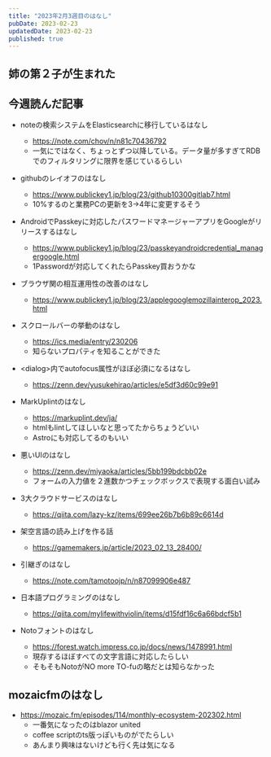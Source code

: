 ```yaml
---
title: "2023年2月3週目のはなし"
pubDate: 2023-02-23
updatedDate: 2023-02-23
published: true
---
```


## 姉の第２子が生まれた

## 今週読んだ記事

- noteの検索システムをElasticsearchに移行しているはなし
  - https://note.com/chov/n/n81c70436792
  - 一気にではなく、ちょっとずつ以降している。データ量が多すぎてRDBでのフィルタリングに限界を感じているらしい
- githubのレイオフのはなし
  - https://www.publickey1.jp/blog/23/github10300gitlab7.html
  - 10%するのと業務PCの更新を3->4年に変更するそう
- AndroidでPasskeyに対応したパスワードマネージャーアプリをGoogleがリリースするはなし
  - https://www.publickey1.jp/blog/23/passkeyandroidcredential_managergoogle.html
  - 1Passwordが対応してくれたらPasskey買おうかな
- ブラウザ関の相互運用性の改善のはなし

  - https://www.publickey1.jp/blog/23/applegooglemozillainterop_2023.html

- スクロールバーの挙動のはなし
  - https://ics.media/entry/230206
  - 知らないプロパティを知ることができた
- &lt;dialog&gt;内でautofocus属性がほぼ必須になるはなし
  - https://zenn.dev/yusukehirao/articles/e5df3d60c99e91
- MarkUplintのはなし
  - https://markuplint.dev/ja/
  - htmlもlintしてほしいなと思ってたからちょうどいい
  - Astroにも対応してるのもいい
- 悪いUIのはなし
  - https://zenn.dev/miyaoka/articles/5bb199bdcbb02e
  - フォームの入力値を２進数かつチェックボックスで表現する面白い試み
- 3大クラウドサービスのはなし
  - https://qiita.com/lazy-kz/items/699ee26b7b6b89c6614d
- 架空言語の読み上げを作る話
  - https://gamemakers.jp/article/2023_02_13_28400/
- 引継ぎのはなし
  - https://note.com/tamotoojp/n/n87099906e487
- 日本語プログラミングのはなし
  - https://qiita.com/mylifewithviolin/items/d15fdf16c6a66bdcf5b1
- Notoフォントのはなし
  - https://forest.watch.impress.co.jp/docs/news/1478991.html
  - 現存するほぼすべての文字言語に対応したらしい
  - そもそもNotoがNO more TO-fuの略だとは知らなかった

## mozaicfmのはなし

- https://mozaic.fm/episodes/114/monthly-ecosystem-202302.html
  - 一番気になったのはblazor united
  - coffee scriptのts版っぽいものがでたらしい
  - あんまり興味はないけども行く先は気になる

